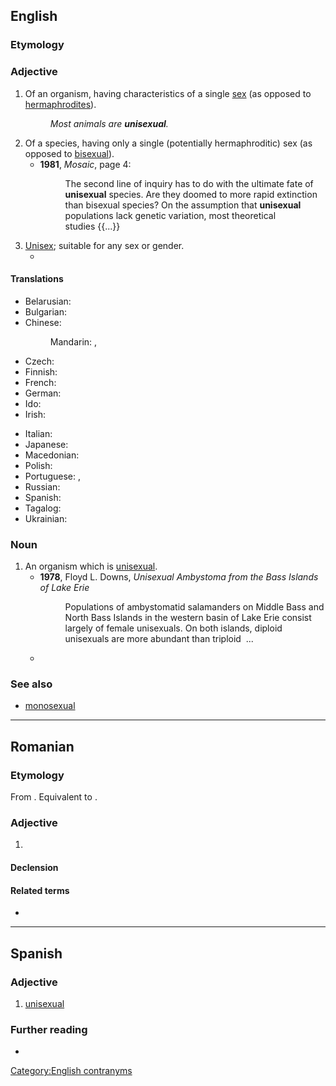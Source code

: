 ==English==
{{wikipedia}}

===Etymology===
{{prefix|en|uni|sexual}}

===Adjective===
{{en-adj|-}}

# Of an organism, having characteristics of a single [[sex]] (as opposed to [[hermaphrodite]]s).
#: ''Most animals are '''unisexual'''.''
# Of a species, having only a single (potentially hermaphroditic) sex (as opposed to [[bisexual]]).
#* '''1981''', ''Mosaic'', page 4:
#*: The second line of inquiry has to do with the ultimate fate of '''unisexual''' species. Are they doomed to more rapid extinction than bisexual species? On the assumption that '''unisexual''' populations lack genetic variation, most theoretical studies&nbsp;{{...}}
# [[unisex|Unisex]]; suitable for any sex or gender.
#* {{quote-book|en|year=2015|author=Arhlene A. Flowers|title=Global Writing for Public Relations: Connecting in English with Stakeholders and Publics Worldwide|publisher=Routledge|isbn=9781317683872|page=433
|passage=You may not be familiar with the name or it could be a '''unisexual''' name, and some women and men may have first names that are more traditional for the opposite  gender.}}

====Translations====
{{trans-top|having characteristics of a single sex}}
* Belarusian: {{t|be|аднапо́лы}}
* Bulgarian: {{t|bg|еднополов}}
* Chinese:
*: Mandarin: {{t+|cmn|單性|alt=單性的|sc=Hani}}, {{t+|cmn|单性|tr=dānxìng de|alt=单性的|sc=Hani}}
* Czech: {{t|cs|nedokonalý|m}}
* Finnish: {{t+|fi|yksineuvoinen}}
* French: {{t+|fr|unisexe}}
* German: {{t|de|eingeschlechtlich}}
* Ido: {{t|io|unsexua}}
* Irish: {{t|ga|aonghnéasach}}
{{trans-mid}}
* Italian: {{t|it|unisessuale}}
* Japanese: {{t+|ja|単性|tr=たんせいの, tansei no|alt=単性の|sc=Jpan}}
* Macedonian: {{t|mk|еднополов}}
* Polish: {{t|pl|jednopłciowy}}
* Portuguese: {{t+|pt|unissexuado}}, {{t+|pt|unissexual}}
* Russian: {{t+|ru|однопо́лый}}
* Spanish: {{t|es|unisexual}} {{qualifier|biol.}}
* Tagalog: {{t|tl|sansariin}}
* Ukrainian: {{t|uk|одностате́вий}}
{{trans-bottom}}

===Noun===
{{en-noun}}

# An organism which is [[#Adjective|unisexual]].
#* '''1978''', Floyd L. Downs, ''Unisexual Ambystoma from the Bass Islands of Lake Erie''
#*: Populations of ambystomatid salamanders on Middle Bass and North Bass Islands in the western basin of Lake Erie consist largely of female  unisexuals. On both islands, diploid unisexuals are more abundant than triploid &nbsp;...
#* {{quote-book|en|year=2013|author=David L.G. Noakes|author2=J.A. Ward|title=Ecology and ethology of fishes: Proceedings of the 2nd biennial symposium on the ethology and behavioral ecology of fishes, held at Normal, Ill., U.S.A., October 19–22, 1979|publisher=Springer Science & Business Media|isbn=9789401713412|page=43
|passage=Samples that included both bisexual and '''unisexual''' females were obtained from all localities shown in Figure 2 except sites C, J, and O. The proportion of '''unisexuals''' in these samples varied from 2% to 94% of the females in a given sample.}}

===See also===
* [[monosexual]]

[[Category:English contranyms]]

----

==Romanian==

===Etymology===
From {{bor|ro|fr|unisexuel}}. Equivalent to {{prefix|ro|uni|sexual}}.

===Adjective===
{{ro-adj|4}}

# {{l|en|unisexual}}

====Declension====
{{ro-adj-4}}

====Related terms====
* {{l|ro|unisexualitate}}

----

==Spanish==

===Adjective===
{{es-adj}}

# [[#English|unisexual]]

===Further reading===
* {{R:es:DRAE}}